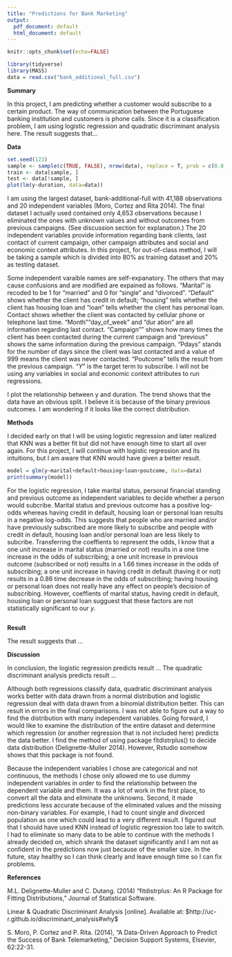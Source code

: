 ```yaml
---
title: "Predictions for Bank Marketing"
output:
  pdf_document: default
  html_document: default
---
```


```r
knitr::opts_chunk$set(echo=FALSE)
```

```r
library(tidyverse)
library(MASS)
data = read.csv("bank_additional_full.csv")
```

**Summary**

In this project, I am predicting whether a customer would subscribe to a certain product. The way of communication between the Portuguese banking institution and customers is phone calls. Since it is a classification problem, I am using logistic regression and quadratic discriminant analysis here. The result suggests that...


**Data**

```r
set.seed(123)
sample <- sample(c(TRUE, FALSE), nrow(data), replace = T, prob = c(0.8,0.2))
train <- data[sample, ]
test <- data[!sample, ]
plot(lm(y~duration, data=data))
```

I am using the largest dataset, bank-additional-full with 41,188 observations and 20 independent variables (Moro, Cortez and Rita 2014). The final dataset I actually used contained only 4,653 observations because I eliminated the ones with unknown values and without outcomes from previous campaigns. (See discussion section for explanation.) The 20 independent variables provide information regarding bank clients, last contact of current campaign, other campaign attributes and social and economic context attributes. In this project, for out-of-class method, I will be taking a sample which is divided into 80% as training dataset and 20% as testing dataset.


Some independent varaible names are self-expanatory. The others that may cause confusions and are modified are expained as follows. "Marital" is recoded to be 1 for "married" and 0 for "single" and "divorced". "Default" shows whether the client has credit in default; "housing" tells whether the client  has housing loan and "loan" tells whether the client has personal loan. Contact shows whether the client was contacted by cellular phone or telephone last time. "Month""day_of_week" and "dur ation" are all information regarding last contact. "Campaign"" shows how many times the client has been contacted during the current campaign and "previous" shows the same information during the previous campaign. "Pdays" stands for the number of days since the client was last contacted and a value of 999 means the client was never contacted. "Poutcome" tells the result from the previous campaign. "$Y$" is the target term to subscribe. I will not be using any variables in social and economic context attributes to run regressions.


I plot the relationship between y and duration. The trend shows that the data have an obvious split. I believe it is because of the binary previous outcomes. I am wondering if it looks like the correct distribution.


**Methods**

I decided early on that I will be using logistic regression and later realized that KNN was a better fit but did not have enough time to start all over again. For this project, I will continue with logistic regression and its intuitions, but I am aware that KNN would have given a better result.

```r
model = glm(y~marital+default+housing+loan+poutcome, data=data)
print(summary(model))
```

For the logistic regression, I take marital status, personal financial standing and previous outcome as independent variables to decide whether a person would subcribe. Marital status and previous outcome has a positive log-odds whereas having credit in default, housing loan or personal loan results in a negative log-odds. This suggests that people who are married and/or have previously subscribed are more likely to subscribe and people with credit in default, housing loan and/or personal loan are less likely to subcribe. Transferring the coeffients to represent the odds, I know that a one unit increase in marital status (married or not) results in a one time increase in the odds of subscribing; a one unit increase in previous outcome (subscribed or not) results in a 1.66 times increase in the odds of subscribing; a one unit increase in having credit in default (having it or not) results in a 0.86 time decrease in the odds of subscribing; having housing or personal loan does not really have any effect on people's decision of subscribing. However, coeffients of marital status, having credit in default, housing loan or personal loan sugguest that these factors are not statistically significant to our $y$. 

```r

```


**Result**

The result suggests that ...


**Discussion**

In conclusion, the logistic regression predicts result ... The quadratic discriminant analysis predicts result ... 


Although both regressions classify data, quadratic discriminant analysis works better with data drawn from a normal distribution and logistic regression deal with data drawn from a binomial distribution better. This can result in errors in the final comparisons. I was not able to figure out a way to find the distribution with many independent variables. Going forward, I would like to examine the distribution of the entire dataset and determine which regression (or another regression that is not included here) predicts the data better. I find the method of using package fitdistrplus() to decide data distribution (Delignette-Muller 2014). However, Rstudio somehow shows that this package is not found.


Because the independent variables I chose are categorical and not continuous, the methods I chose only allowed me to use dummy independent variables in order to find the relationship between the dependent variable and them. It was a lot of work in the first place, to convert all the data and eliminate the unknowns. Second, it made predictions less accurate because of the eliminated values and the missing non-binary variables. For example, I had to count single and divorced population as one which could lead to a very different result. I figured out that I should have used KNN instead of logistic regression too late to switch. I had to eliminate so many data to be able to continue with the methods I already decided on, which shrank the dataset significantly and I am not as confident in the predictions now just because of the smaller size. In the future, stay healthy so I can think clearly and leave enough time so I can fix problems.


**References**

M.L. Delignette-Muller and C. Dutang. (2014) "fitdistrplus: An R Package for Fitting Distributions," Journal of Statistical Software.

Linear & Quadratic Discriminant Analysis [online]. Available at: $http://uc-r.github.io/discriminant_analysis#why$

S. Moro, P. Cortez and P. Rita. (2014), "A Data-Driven Approach to Predict the Success of Bank Telemarketing," Decision Support Systems, Elsevier, 62:22-31.
